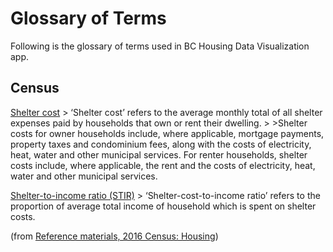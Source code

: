 # Glossary of Terms

Following is the glossary of terms used in BC Housing Data Visualization app.


## Census

[Shelter cost](http://www12.statcan.gc.ca/census-recensement/2016/ref/dict/households-menage033-eng.cfm)
> 'Shelter cost' refers to the average monthly total of all shelter expenses paid by households that own or rent their dwelling.
>
>Shelter costs for owner households include, where applicable, mortgage payments, property taxes and condominium fees, along with the costs of electricity, heat, water and other municipal services. For renter households, shelter costs include, where applicable, the rent and the costs of electricity, heat, water and other municipal services.


[Shelter-to-income ratio (STIR)](http://www12.statcan.gc.ca/census-recensement/2016/ref/dict/households-menage028-eng.cfm)
> 'Shelter-cost-to-income ratio' refers to the proportion of average total income of household which is spent on shelter costs.

(from [Reference materials, 2016 Census: Housing](http://www12.statcan.gc.ca/census-recensement/2016/ref/98-501/98-501-x2016007-eng.cfm))


